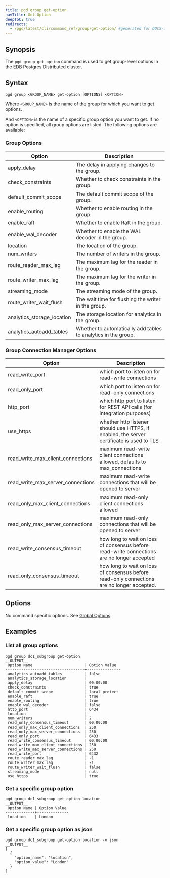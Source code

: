 ```yaml
---
title: pgd group get-option
navTitle: Get Option
deepToC: true
redirects:
  - /pgd/latest/cli/command_ref/group/get-option/ #generated for DOCS-1247-PGD-6.0-Docs
---
```


## Synopsis

The `pgd group get-option` command is used to get group-level options in the EDB Postgres Distributed cluster.

## Syntax

```plaintext
pgd group <GROUP_NAME> get-option [OPTIONS] <OPTION>
```

Where `<GROUP_NAME>` is the name of the group for which you want to get options.

And `<OPTION>` is the name of a specific group option you want to get. If no option is specified, all group options are listed. The following options are available:

### Group Options

| Option                     | Description                                                    |
|----------------------------|----------------------------------------------------------------|
| apply_delay                | The delay in applying changes to the group.                    |
| check_constraints          | Whether to check constraints in the group.                     |
| default_commit_scope       | The default commit scope of the group.                         |
| enable_routing             | Whether to enable routing in the group.                        |
| enable_raft                | Whether to enable Raft in the group.                           |
| enable_wal_decoder         | Whether to enable the WAL decoder in the group.                |
| location                   | The location of the group.                                     |
| num_writers                | The number of writers in the group.                            |
| route_reader_max_lag       | The maximum lag for the reader in the group.                   |
| route_writer_max_lag       | The maximum lag for the writer in the group.                   |
| streaming_mode             | The streaming mode of the group.                               |
| route_writer_wait_flush    | The wait time for flushing the writer in the group.            |
| analytics_storage_location | The storage location for analytics in the group.               |
| analytics_autoadd_tables   | Whether to automatically add tables to analytics in the group. |

### Group Connection Manager Options

| Option                            | Description                                                                                |
|-----------------------------------|--------------------------------------------------------------------------------------------|
| read_write_port                   | which port to listen on for read-write connections                                         |
| read_only_port                    | which port to listen on for read-only connections                                          |
| http_port                         | which http port to listen for REST API calls (for integration purposes)                    |
| use_https                         | whether http listener should use HTTPS, if enabled, the server certificate is used to TLS  |
| read_write_max_client_connections | maximum read-write client connections allowed, defaults to max_connections                 |
| read_write_max_server_connections | maximum read-write connections that will be opened to server                               |
| read_only_max_client_connections  | maximum read-only client connections allowed                                               |
| read_only_max_server_connections  | maximum read-only connections that will be opened to server                                |
| read_write_consensus_timeout      | how long to wait on loss of consensus before read-write connections are no longer accepted |
| read_only_consensus_timeout       | how long to wait on loss of consensus before read-only connections are no longer accepted. |

## Options

No command specific options. See [Global Options](/pgd/latest/reference/cli/command_ref/#global-options).

## Examples

### List all group options
```shell
pgd group dc1_subgroup get-option
__OUTPUT__
 Option Name                       | Option Value
-----------------------------------+---------------
 analytics_autoadd_tables          | false
 analytics_storage_location        |
 apply_delay                       | 00:00:00
 check_constraints                 | true
 default_commit_scope              | local protect
 enable_raft                       | true
 enable_routing                    | true
 enable_wal_decoder                | false
 http_port                         | 6434
 location                          |
 num_writers                       | 2
 read_only_consensus_timeout       | 00:00:00
 read_only_max_client_connections  | 250
 read_only_max_server_connections  | 250
 read_only_port                    | 6433
 read_write_consensus_timeout      | 00:00:00
 read_write_max_client_connections | 250
 read_write_max_server_connections | 250
 read_write_port                   | 6432
 route_reader_max_lag              | -1
 route_writer_max_lag              | -1
 route_writer_wait_flush           | false
 streaming_mode                    | null
 use_https                         | true
 ```

 ### Get a specific group option
```shell
pgd group dc1_subgroup get-option location
__OUTPUT__
 Option Name | Option Value
-------------+--------------
 location    | London
```

### Get a specific group option as json
```shell
pgd group dc1_subgroup get-option location -o json
__OUTPUT__
[
  {
    "option_name": "location",
    "option_value": "London"
  }
]
```